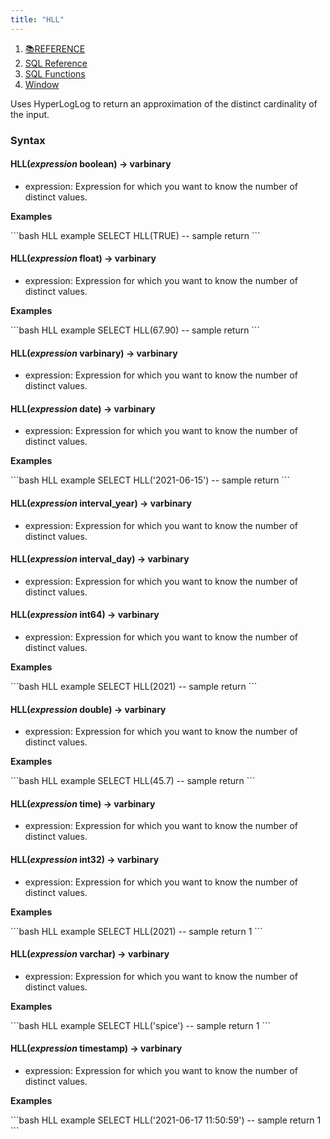 ```yaml
---
title: "HLL"
---
```


1. [📚REFERENCE](/reference)
2. [SQL Reference](/reference/sql-reference)
3. [SQL Functions](/reference/sql-reference/all-functions)
4. [Window](/reference/sql-reference/all-functions/window)

Uses HyperLogLog to return an approximation of the distinct cardinality of the input.

### Syntax

#### HLL(*expression* boolean) → varbinary

* expression: Expression for which you want to know the number of distinct values.

**Examples**

<CodeGroup>
  ```bash HLL example
  SELECT HLL(TRUE)
  -- sample return
  ```
</CodeGroup>

#### HLL(*expression* float) → varbinary

* expression: Expression for which you want to know the number of distinct values.

**Examples**

<CodeGroup>
  ```bash HLL example
  SELECT HLL(67.90)
  -- sample return
  ```
</CodeGroup>

#### HLL(*expression* varbinary) → varbinary

* expression: Expression for which you want to know the number of distinct values.

#### HLL(*expression* date) → varbinary

* expression: Expression for which you want to know the number of distinct values.

**Examples**

<CodeGroup>
  ```bash HLL example
  SELECT HLL('2021-06-15')
  -- sample return
  ```
</CodeGroup>

#### HLL(*expression* interval\_year) → varbinary

* expression: Expression for which you want to know the number of distinct values.

#### HLL(*expression* interval\_day) → varbinary

* expression: Expression for which you want to know the number of distinct values.

#### HLL(*expression* int64) → varbinary

* expression: Expression for which you want to know the number of distinct values.

**Examples**

<CodeGroup>
  ```bash HLL example
  SELECT HLL(2021)
  -- sample return
  ```
</CodeGroup>

#### HLL(*expression* double) → varbinary

* expression: Expression for which you want to know the number of distinct values.

**Examples**

<CodeGroup>
  ```bash HLL example
  SELECT HLL(45.7)
  -- sample return
  ```
</CodeGroup>

#### HLL(*expression* time) → varbinary

* expression: Expression for which you want to know the number of distinct values.

#### HLL(*expression* int32) → varbinary

* expression: Expression for which you want to know the number of distinct values.

**Examples**

<CodeGroup>
  ```bash HLL example
  SELECT HLL(2021)
  -- sample return 1
  ```
</CodeGroup>

#### HLL(*expression* varchar) → varbinary

* expression: Expression for which you want to know the number of distinct values.

**Examples**

<CodeGroup>
  ```bash HLL example
  SELECT HLL('spice')
  -- sample return 1
  ```
</CodeGroup>

#### HLL(*expression* timestamp) → varbinary

* expression: Expression for which you want to know the number of distinct values.

**Examples**

<CodeGroup>
  ```bash HLL example
  SELECT HLL('2021-06-17 11:50:59')
  -- sample return 1
  ```
</CodeGroup>
